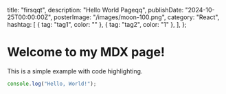   title: "firsqqt",
  description: "Hello World Pageqq",
  publishDate: "2024-10-25T00:00:00Z",
  posterImage: "/images/moon-100.png",
  category: "React",
  hashtag: [
    { tag: "tag1", color: "" },
    { tag: "tag2", color: "1" },
  ],
};

# Welcome to my MDX page!

This is a simple example with code highlighting.

```js
console.log("Hello, World!");
```
